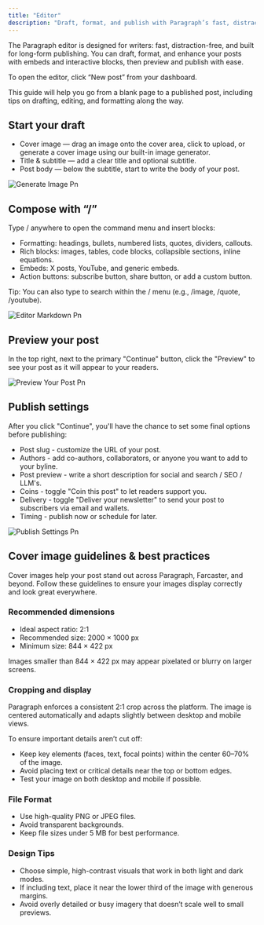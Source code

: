 ```yaml
---
title: "Editor"
description: "Draft, format, and publish with Paragraph’s fast, distraction-free editor."
---
```


The Paragraph editor is designed for writers: fast, distraction-free, and built for long-form publishing. You can draft, format, and enhance your posts with embeds and interactive blocks, then preview and publish with ease.

To open the editor, click “New post” from your dashboard.

This guide will help you go from a blank page to a published post, including tips on drafting, editing, and formatting along the way.

## Start your draft

- Cover image — drag an image onto the cover area, click to upload, or generate a cover image using our built-in image generator.
- Title & subtitle — add a clear title and optional subtitle.
- Post body — below the subtitle, start to write the body of your post.

![Generate Image Pn](/images/generate-image.png)

## Compose with “/”

Type / anywhere to open the command menu and insert blocks:

- Formatting: headings, bullets, numbered lists, quotes, dividers, callouts.
- Rich blocks: images, tables, code blocks, collapsible sections, inline equations.
- Embeds: X posts, YouTube, and generic embeds.
- Action buttons: subscribe button, share button, or add a custom button.

<Info>
  Tip: You can also type to search within the / menu (e.g., /image, /quote, /youtube).
</Info>

![Editor Markdown Pn](/images/editor-markdown.png)

## Preview your post

In the top right, next to the primary "Continue" button, click the "Preview" to see your post as it will appear to your readers.

![Preview Your Post Pn](/images/preview-your-post.png)

## Publish settings

After you click "Continue", you'll have the chance to set some final options before publishing:

- Post slug - customize the URL of your post.
- Authors - add co-authors, collaborators, or anyone you want to add to your byline.
- Post preview - write a short description for social and search / SEO / LLM's.
- Coins - toggle "Coin this post" to let readers support you.
- Delivery - toggle "Deliver your newsletter" to send your post to subscribers via email and wallets.
- Timing - publish now or schedule for later.

![Publish Settings Pn](/images/publish-settings.png)

## Cover image guidelines & best practices

Cover images help your post stand out across Paragraph, Farcaster, and beyond. Follow these guidelines to ensure your images display correctly and look great everywhere.

### **Recommended dimensions**

- Ideal aspect ratio: 2:1
- Recommended size: 2000 × 1000 px
- Minimum size: 844 × 422 px

Images smaller than 844 × 422 px may appear pixelated or blurry on larger screens.

### **Cropping and display**

Paragraph enforces a consistent 2:1 crop across the platform. The image is centered automatically and adapts slightly between desktop and mobile views.

To ensure important details aren’t cut off:

- Keep key elements (faces, text, focal points) within the center 60–70% of the image.
- Avoid placing text or critical details near the top or bottom edges.
- Test your image on both desktop and mobile if possible.

### **File Format**

- Use high-quality PNG or JPEG files.
- Avoid transparent backgrounds.
- Keep file sizes under 5 MB for best performance.

### **Design Tips**

- Choose simple, high-contrast visuals that work in both light and dark modes.
- If including text, place it near the lower third of the image with generous margins.
- Avoid overly detailed or busy imagery that doesn’t scale well to small previews.